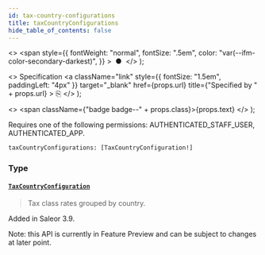 ```yaml
---
id: tax-country-configurations
title: taxCountryConfigurations
hide_table_of_contents: false
---
```


  <>
    <span
      style={{
        fontWeight: "normal",
        fontSize: ".5em",
        color: "var(--ifm-color-secondary-darkest)",
      }}
    >
      &nbsp;●&nbsp;
    </span>
  </>
);

  <>
    Specification
    <a
      className="link"
      style={{ fontSize: "1.5em", paddingLeft: "4px" }}
      target="\_blank"
      href={props.url}
      title={"Specified by " + props.url}
    >
      ⎘
    </a>
  </>
);

  <>
    <span className={"badge badge--" + props.class}>{props.text}</span>
  </>
);

Requires one of the following permissions: AUTHENTICATED_STAFF_USER, AUTHENTICATED_APP.

```graphql
taxCountryConfigurations: [TaxCountryConfiguration!]
```

### Type

#### [`TaxCountryConfiguration`](../../api-reference/objects/tax-country-configuration) <Badge class="secondary" text="object"/>

> Tax class rates grouped by country.

Added in Saleor 3.9.

Note: this API is currently in Feature Preview and can be subject to changes at later point.

>
